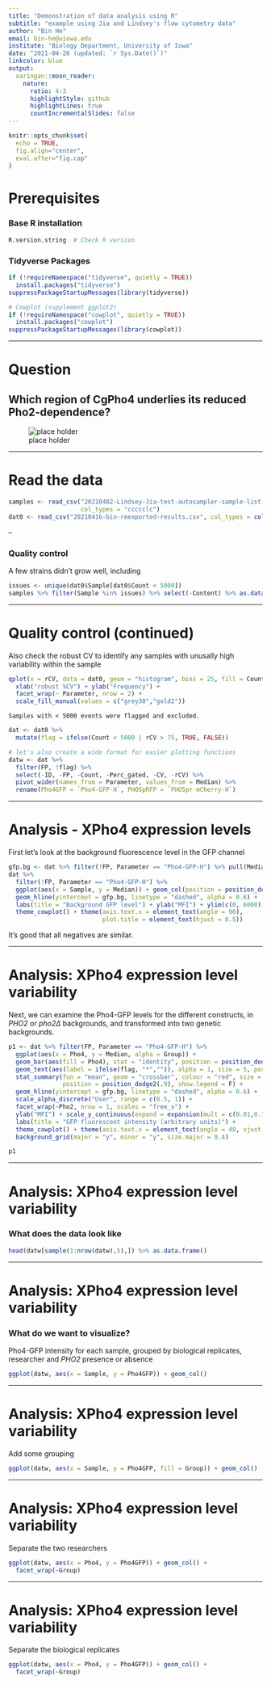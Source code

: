 ```yaml
---
title: "Demonstration of data analysis using R"
subtitle: "example using Jia and Lindsey's flow cytometry data"
author: "Bin He"
email: bin-he@uiowa.edu
institute: "Biology Department, University of Iowa"
date: "2021-04-26 (updated: `r Sys.Date()`)"
linkcolor: blue
output:
  xaringan::moon_reader:
    nature:
      ratio: 4:3
      highlightStyle: github
      highlightLines: true
      countIncrementalSlides: false
---
```


```r
knitr::opts_chunk$set(
  echo = TRUE,
  fig.align="center",
  eval.after="fig.cap"
)
```

# Prerequisites 

### Base R installation

```r
R.version.string  # Check R version
```

### Tidyverse Packages

```r
if (!requireNamespace("tidyverse", quietly = TRUE))
  install.packages("tidyverse")
suppressPackageStartupMessages(library(tidyverse))

# Cowplot (supplement ggplot2)
if (!requireNamespace("cowplot", quietly = TRUE))
  install.packages("cowplot")
suppressPackageStartupMessages(library(cowplot))
```

---

# Question

## Which region of CgPho4 underlies its reduced Pho2-dependence?
![place holder](img/reduced-Pho2-dependence-in-CgPho4.png)

---

# Read the data

```r
samples <- read_csv("20210402-Lindsey-Jia-test-autosampler-sample-list.csv",
                    col_types = "ccccclc")
dat0 <- read_csv("20210416-bin-reexported-results.csv", col_types = cols())
```

--

### Quality control

A few strains didn't grow well, including 

```r
issues <- unique(dat0$Sample[dat0$Count < 5000])
samples %>% filter(Sample %in% issues) %>% select(-Content) %>% as.data.frame()
```

---

# Quality control (continued)

Also check the robust CV to identify any samples with unusally high variability within the sample

```r
qplot(x = rCV, data = dat0, geom = "histogram", bins = 25, fill = Count < 5000) + 
  xlab("robust %CV") + ylab("Frequency") +
  facet_wrap(~ Parameter, nrow = 2) +
  scale_fill_manual(values = c("grey30","gold2"))
```

    Samples with < 5000 events were flagged and excluded.
    
```r
dat <- dat0 %>% 
  mutate(flag = ifelse(Count < 5000 | rCV > 75, TRUE, FALSE))

# let's also create a wide format for easier plotting functions
datw <- dat %>% 
  filter(FP, !flag) %>% 
  select(-ID, -FP, -Count, -Perc_gated, -CV, -rCV) %>% 
  pivot_wider(names_from = Parameter, values_from = Median) %>% 
  rename(Pho4GFP = `Pho4-GFP-H`, PHO5pRFP = `PHO5pr-mCherry-H`)
```

---

# Analysis - XPho4 expression levels

First let's look at the background fluorescence level in the GFP channel

```r
gfp.bg <- dat %>% filter(!FP, Parameter == "Pho4-GFP-H") %>% pull(Median) %>% mean()
dat %>% 
  filter(!FP, Parameter == "Pho4-GFP-H") %>% 
  ggplot(aes(x = Sample, y = Median)) + geom_col(position = position_dodge()) + 
  geom_hline(yintercept = gfp.bg, linetype = "dashed", alpha = 0.6) +
  labs(title = "Background GFP level") + ylab("MFI") + ylim(c(0, 6000)) + 
  theme_cowplot() + theme(axis.text.x = element_text(angle = 90), 
                          plot.title = element_text(hjust = 0.5))
```

It's good that all negatives are similar.

---

# Analysis: XPho4 expression level variability

Next, we can examine the Pho4-GFP levels for the different constructs, in _PHO2_ or _pho2∆_ backgrounds, and transformed into two genetic backgrounds.

```r
p1 <- dat %>% filter(FP, Parameter == "Pho4-GFP-H") %>% 
  ggplot(aes(x = Pho4, y = Median, alpha = Group)) + 
  geom_bar(aes(fill = Pho4), stat = "identity", position = position_dodge2(.9)) +
  geom_text(aes(label = ifelse(flag, "*","")), alpha = 1, size = 5, position = position_dodge2(.9)) +
  stat_summary(fun = "mean", geom = "crossbar", colour = "red", size = 0.2, 
               position = position_dodge2(.9), show.legend = F) +
  geom_hline(yintercept = gfp.bg, linetype = "dashed", alpha = 0.6) +
  scale_alpha_discrete("User", range = c(0.5, 1)) +
  facet_wrap(~Pho2, nrow = 1, scales = "free_x") +
  ylab("MFI") + scale_y_continuous(expand = expansion(mult = c(0.01,0.1))) +
  labs(title = "GFP fluorescent intensity (arbitrary units)") +
  theme_cowplot() + theme(axis.text.x = element_text(angle = 40, vjust = 1, hjust = 1)) +
  background_grid(major = "y", minor = "y", size.major = 0.4)

p1
```

---

# Analysis: XPho4 expression level variability

### What does the data look like

```r
head(datw[sample(1:nrow(datw),5),]) %>% as.data.frame()
```

---

# Analysis: XPho4 expression level variability

### What do we want to visualize?

Pho4-GFP intensity for each sample, grouped by biological replicates, researcher and _PHO2_ presence or absence

```r
ggplot(datw, aes(x = Sample, y = Pho4GFP)) + geom_col()
```

---

# Analysis: XPho4 expression level variability

Add some grouping

```r
ggplot(datw, aes(x = Sample, y = Pho4GFP, fill = Group)) + geom_col()
```

---

# Analysis: XPho4 expression level variability

Separate the two researchers

```r
ggplot(datw, aes(x = Pho4, y = Pho4GFP)) + geom_col() +
  facet_wrap(~Group)
```

---

# Analysis: XPho4 expression level variability

Separate the biological replicates

```r
ggplot(datw, aes(x = Pho4, y = Pho4GFP)) + geom_col() +
  facet_wrap(~Group)
```


